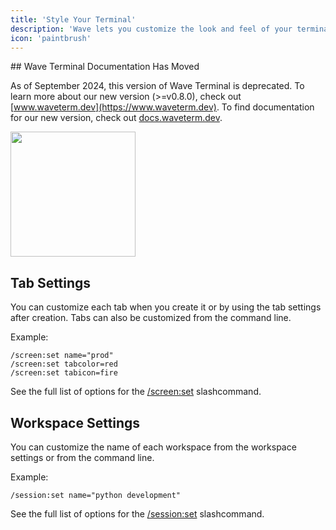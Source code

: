 ```yaml
---
title: 'Style Your Terminal'
description: 'Wave lets you customize the look and feel of your terminal'
icon: 'paintbrush'
---
```


<Warning>
## Wave Terminal Documentation Has Moved

As of September 2024, this version of Wave Terminal is deprecated. To learn more about our new version (>=v0.8.0), check out [www.waveterm.dev](https://www.waveterm.dev). To find documentation for our new version, check out [docs.waveterm.dev](https://docs.waveterm.dev).
</Warning>

<img height="200" src="/images/appearance.gif" />


## Tab Settings
You can customize each tab when you create it or by using the tab settings after creation. Tabs can also be customized from the command line. 

Example:
```
/screen:set name="prod"
/screen:set tabcolor=red
/screen:set tabicon=fire
```

See the full list of options for the [/screen:set](https://docs.waveterm.dev/reference/slashcommands#screen-set) slashcommand.

## Workspace Settings
You can customize the name of each workspace from the workspace settings or from the command line. 

Example:
```
/session:set name="python development"
```

See the full list of options for the [/session:set](https://docs.waveterm.dev/reference/slashcommands#session-set) slashcommand.
